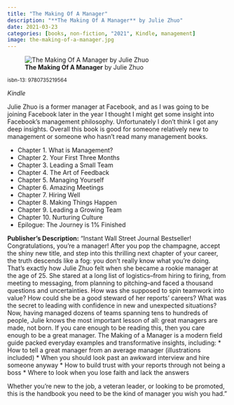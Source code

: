```yaml
---
title: "The Making Of A Manager"
description: "**The Making Of A Manager** by Julie Zhuo"
date: 2021-03-23
categories: [books, non-fiction, "2021", Kindle, management]
image: the-making-of-a-manager.jpg
---
```

![**The Making Of A Manager** by Julie Zhuo](the-making-of-a-manager.jpg){fig-align="left"}

<sup>isbn-13: 9780735219564</sup>

*Kindle*

Julie Zhuo is a former manager at Facebook, and as I was going to be joining Facebook
later in the year I thought I might get some insight into Facebook's management
philosophy. Unfortunately I don't think I got any deep insights. Overall this book
is good for someone relatively new to management or someone who hasn't read many
management books.

- Chapter 1. What is Management?
- Chapter 2. Your First Three Months
- Chapter 3. Leading a Small Team
- Chapter 4. The Art of Feedback
- Chapter 5. Managing Yourself
- Chapter 6. Amazing Meetings
- Chapter 7. Hiring Well
- Chapter 8. Making Things Happen
- Chapter 9. Leading a Growing Team
- Chapter 10. Nurturing Culture
- Epilogue: The Journey is 1% Finished

**Publisher's Description:**
"Instant Wall Street Journal Bestseller! Congratulations, you're a manager!
After you pop the champagne, accept the shiny new title, and step into this
thrilling next chapter of your career, the truth descends like a fog: you
don't really know what you're doing. That's exactly how Julie Zhuo felt
when she became a rookie manager at the age of 25. She stared at a long
list of logistics--from hiring to firing, from meeting to messaging, from
planning to pitching--and faced a thousand questions and uncertainties. How
was she supposed to spin teamwork into value? How could she be a good
steward of her reports' careers? What was the secret to leading with
confidence in new and unexpected situations? Now, having managed dozens of
teams spanning tens to hundreds of people, Julie knows the most important
lesson of all: great managers are made, not born. If you care enough to be
reading this, then you care enough to be a great manager. The Making of a
Manager is a modern field guide packed everyday examples and transformative
insights, including:
* How to tell a great manager from an average manager
(illustrations included)
* When you should look past an awkward interview
and hire someone anyway
* How to build trust with your reports through not
being a boss
* Where to look when you lose faith and lack the answers

Whether you're new to the job, a veteran leader, or looking to be promoted,
this is the handbook you need to be the kind of manager you wish you had."